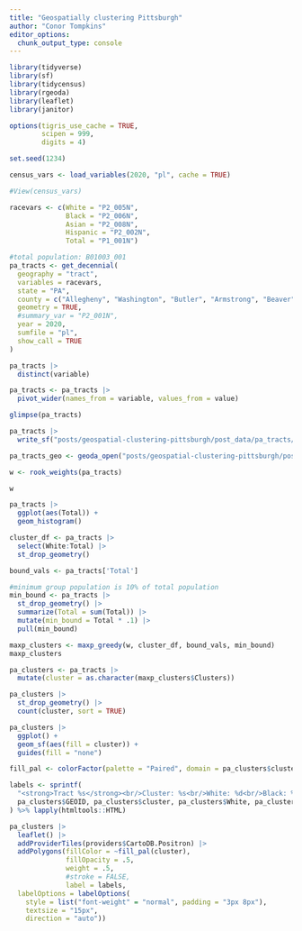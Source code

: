```yaml
---
title: "Geospatially clustering Pittsburgh"
author: "Conor Tompkins"
editor_options: 
  chunk_output_type: console
---
```


```r
library(tidyverse)
library(sf)
library(tidycensus)
library(rgeoda)
library(leaflet)
library(janitor)
```

```r
options(tigris_use_cache = TRUE,
        scipen = 999,
        digits = 4)

set.seed(1234)

census_vars <- load_variables(2020, "pl", cache = TRUE)

#View(census_vars)

racevars <- c(White = "P2_005N", 
              Black = "P2_006N", 
              Asian = "P2_008N", 
              Hispanic = "P2_002N",
              Total = "P1_001N")

#total population: B01003_001
pa_tracts <- get_decennial(
  geography = "tract",
  variables = racevars,
  state = "PA",
  county = c("Allegheny", "Washington", "Butler", "Armstrong", "Beaver", "Westmoreland"),
  geometry = TRUE,
  #summary_var = "P2_001N",
  year = 2020,
  sumfile = "pl",
  show_call = TRUE
) 

pa_tracts |> 
  distinct(variable)
```

```r
pa_tracts <- pa_tracts |> 
  pivot_wider(names_from = variable, values_from = value)

glimpse(pa_tracts)
```

```r
pa_tracts |> 
  write_sf("posts/geospatial-clustering-pittsburgh/post_data/pa_tracts/pa_tracts.shp")
```

```r
pa_tracts_geo <- geoda_open("posts/geospatial-clustering-pittsburgh/post_data/pa_tracts/pa_tracts.shp")

w <- rook_weights(pa_tracts)

w
```

```r
pa_tracts |> 
  ggplot(aes(Total)) +
  geom_histogram()

cluster_df <- pa_tracts |> 
  select(White:Total) |> 
  st_drop_geometry()

bound_vals <- pa_tracts['Total']

#minimum group population is 10% of total population
min_bound <- pa_tracts |> 
  st_drop_geometry() |> 
  summarize(Total = sum(Total)) |> 
  mutate(min_bound = Total * .1) |> 
  pull(min_bound)

maxp_clusters <- maxp_greedy(w, cluster_df, bound_vals, min_bound)
maxp_clusters
```

```r
pa_clusters <- pa_tracts |> 
  mutate(cluster = as.character(maxp_clusters$Clusters))

pa_clusters |> 
  st_drop_geometry() |> 
  count(cluster, sort = TRUE)

pa_clusters |> 
  ggplot() +
  geom_sf(aes(fill = cluster)) +
  guides(fill = "none")
```

```r
fill_pal <- colorFactor(palette = "Paired", domain = pa_clusters$cluster)

labels <- sprintf(
  "<strong>Tract %s</strong><br/>Cluster: %s<br/>White: %d<br/>Black: %d<br/>Asian: %d<br/>Hispanic: %d<br/>Total: %d",
  pa_clusters$GEOID, pa_clusters$cluster, pa_clusters$White, pa_clusters$Black, pa_clusters$Asian, pa_clusters$Hispanic, pa_clusters$Total
) %>% lapply(htmltools::HTML)

pa_clusters |> 
  leaflet() |> 
  addProviderTiles(providers$CartoDB.Positron) |> 
  addPolygons(fillColor = ~fill_pal(cluster),
              fillOpacity = .5,
              weight = .5,
              #stroke = FALSE,
              label = labels,
  labelOptions = labelOptions(
    style = list("font-weight" = "normal", padding = "3px 8px"),
    textsize = "15px",
    direction = "auto"))
```

